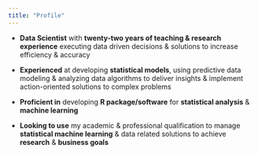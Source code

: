 ```yaml
---
title: "Profile"
---
```


-   **Data Scientist** with **twenty-two years of teaching & research experience** executing data driven decisions & solutions to increase efficiency & accuracy

-   **Experienced** at developing **statistical models**, using predictive data modeling & analyzing data algorithms to deliver insights & implement action-oriented solutions to complex problems

-   **Proficient in** developing **R package/software** for **statistical analysis** & **machine learning**

-   **Looking to use** my academic & professional qualification to manage **statistical machine learning** & data related solutions to achieve **research** & **business goals**
